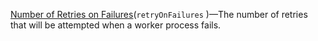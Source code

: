 [Number of Retries on Failures](https://pro.arcgis.com/en/pro-app/latest/tool-reference/environment-settings/number-of-retries-on-failures.htm)(`retryOnFailures` )—The number of retries that will be attempted when a worker process fails.